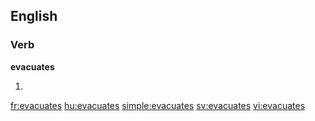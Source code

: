 ==English==

===Verb===
'''evacuates'''

# {{third-person singular of|evacuate}}

[[fr:evacuates]]
[[hu:evacuates]]
[[simple:evacuates]]
[[sv:evacuates]]
[[vi:evacuates]]